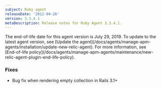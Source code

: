```yaml
---
subject: Ruby agent
releaseDate: '2012-04-26'
version: 3.3.4.1
metaDescription: Release notes for Ruby Agent 3.3.4.1.
---
```


<Callout variant="important">
  The end-of-life date for this agent version is July 29, 2019. To update to the latest agent version, see [Update the agent](/docs/agents/manage-apm-agents/installation/update-new-relic-agent). For more information, see [End-of-life policy](/docs/agents/manage-apm-agents/maintenance/new-relic-agent-plugin-end-life-policy).
</Callout>

### Fixes

* Bug fix when rendering empty collection in Rails 3.1+
